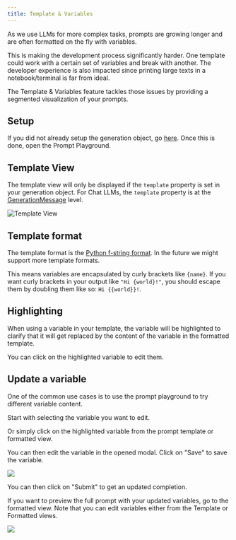 ```yaml
---
title: Template & Variables
---
```


As we use LLMs for more complex tasks, prompts are growing longer and are often formatted on the fly with variables.

This is making the development process significantly harder. One template could work with a certain set of variables and break with another.
The developer experience is also impacted since printing large texts in a notebook/terminal is far from ideal.

The Template & Variables feature tackles those issues by providing a segmented visualization of your prompts.

## Setup

If you did not already setup the generation object, go [here](/advanced-features/prompt-playground/setup).
Once this is done, open the Prompt Playground.

## Template View

The template view will only be displayed if the `template` property is set in your generation object. For Chat LLMs, the `template` property is at the [GenerationMessage](/api-reference/generation/generation-message) level.

![Template View](/images/pp-template.png)

## Template format

The template format is the [Python f-string format](https://docs.python.org/3/reference/lexical_analysis.html#f-strings). In the future we might support more template formats.

This means variables are encapsulated by curly brackets like `{name}`. If you want curly brackets in your output like `"Hi {world}!"`, you should escape them by doubling them like so: `Hi {{world}}!`.

## Highlighting

When using a variable in your template, the variable will be highlighted to clarify that it will get replaced by the content of the variable in the formatted template.

You can click on the highlighted variable to edit them.

## Update a variable

One of the common use cases is to use the prompt playground to try different variable content.

Start with selecting the variable you want to edit.

Or simply click on the highlighted variable from the prompt template or formatted view.

You can then edit the variable in the opened modal. Click on "Save" to save the variable.

<Frame caption="Edit a variable in the Prompt Playground">
  <img src="/images/edit-variable.gif" />
</Frame>

You can then click on "Submit" to get an updated completion.

If you want to preview the full prompt with your updated variables, go to the formatted view. Note that you can edit variables either from the Template or Formatted views.

<Frame caption="Switch to the formatted view">
  <img src="/images/pp-switch-view.gif" />
</Frame>
